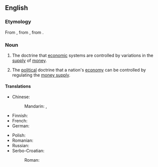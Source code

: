 ==English==
{{wikipedia}}

===Etymology===
From {{af|en|monetary|-ism}}, from {{der|en|la|monētārius}}, from {{m|la|monēta}}.

===Noun===
{{en-noun|~}}

# {{lb|en|economics}} The doctrine that [[economic]] systems are controlled by variations in the [[supply]] of [[money]].
# {{lb|en|economics}} The [[political]] doctrine that a nation's [[economy]] can be controlled by regulating the [[money supply]].

====Translations====
{{trans-top}}
* Chinese:
*: Mandarin: {{t+|cmn|貨幣主義}}, {{t+|cmn|货币主义|tr=huòbìzhǔyì}}
* Finnish: {{t|fi|monetarismi}}
* French: {{t+|fr|monétarisme|m}}
* German: {{t|de|Monetarismus|m}}
{{trans-mid}}
* Polish: {{t|pl|monetaryzm|m}}
* Romanian: {{t|ro|monetarism|n}}
* Russian: {{t+|ru|монетаризм|m}}
* Serbo-Croatian:
*: Roman: {{t+|sh|monetarìzam|m}}
{{trans-bottom}}